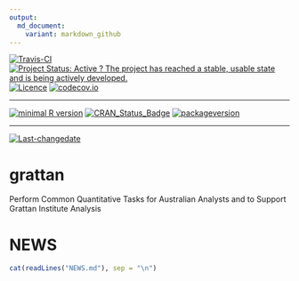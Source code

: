 ```yaml
---
output:
  md_document:
    variant: markdown_github
---
```


[![Travis-CI](https://travis-ci.org/HughParsonage/formalCoverage.svg?branch=master)](https://travis-ci.org/HughParsonage/grattan?branch=master)
[![Project Status: Active ? The project has reached a stable, usable state and is being actively developed.](http://www.repostatus.org/badges/latest/active.svg)](http://www.repostatus.org/#active)
[![Licence](https://img.shields.io/badge/licence-GPL--2-blue.svg)](https://www.gnu.org/licenses/old-licenses/gpl-2.0.html)
[![codecov.io](https://codecov.io/github/HughParsonage/grattan/coverage.svg?branch=master)](https://codecov.io/github/HughParsonage/grattan?branch=master)
 
---
 
[![minimal R version](https://img.shields.io/badge/R%3E%3D-2.10-6666ff.svg)](https://cran.r-project.org/)
[![CRAN_Status_Badge](http://www.r-pkg.org/badges/version/grattan)](https://cran.r-project.org/package=grattan)
[![packageversion](https://img.shields.io/badge/Package%20version-1.5.1.1-orange.svg?style=flat-square)](commits/master)
 
---
 
[![Last-changedate](https://img.shields.io/badge/last%20change-`r gsub('-', '--', Sys.Date())`-orange.svg)](/commits/master)

# grattan

Perform Common Quantitative Tasks for Australian Analysts and to Support Grattan Institute Analysis 

# NEWS
```r
cat(readLines("NEWS.md"), sep = "\n")
```



